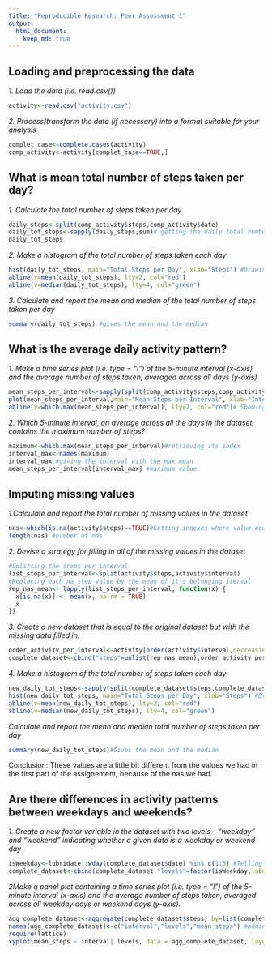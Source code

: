 ```yaml
---
title: "Reproducible Research: Peer Assessment 1"
output: 
  html_document:
    keep_md: true
---
```



## Loading and preprocessing the data

 *1. Load the data (i.e. read.csv())*
```r
activity<-read.csv("activity.csv")
```

  *2. Process/transform the data (if necessary) into a format suitable for your analysis*
```r
complet_case<-complete.cases(activity)
comp_activity<-activity[complet_case==TRUE,]
```


## What is mean total number of steps taken per day?

  *1. Calculate the total number of steps taken per day*
```r
daily_steps<-split(comp_activity$steps,comp_activity$date)
daily_tot_steps<-sapply(daily_steps,sum)# getting the daily total number of steps
daily_tot_steps
```

  *2. Make a histogram of the total number of steps taken each day*
```r
hist(daily_tot_steps, main="Total Steps per Day", xlab="Steps") #Drawing the histogram and adding mean line and median line
abline(v=mean(daily_tot_steps), lty=2, col="red")               
abline(v=median(daily_tot_steps), lty=4, col="green")
```

  *3. Calculate and report the mean and median of the total number of steps taken per day*
```r
summary(daily_tot_steps) #gives the mean and the median
```


## What is the average daily activity pattern?

  *1. Make a time series plot (i.e. type = "l") of the 5-minute interval (x-axis) and the average number of steps taken, averaged across all days (y-axis)*
```r
mean_steps_per_interval<-sapply(split(comp_activity$steps,comp_activity$interval),mean) #Getting the meean step per interval after ignoring nas
plot(mean_steps_per_interval,main="Mean Steps per Interval", xlab="Intervals")
abline(v=which.max(mean_steps_per_interval), lty=2, col="red")# Showing the maximum  
```

  *2. Which 5-minute interval, on average across all the days in the dataset, contains the maximum number of steps?*
```r

maximum<-which.max(mean_steps_per_interval)#retrieving its index
interval_max<-names(maximum)
interval_max #giving the interval with the max mean
mean_steps_per_interval[interval_max] #maximum value
```

## Imputing missing values

  *1.Calculate and report the total number of missing values in the dataset*
```r
nas<-which(is.na(activity$steps)==TRUE)#Getting indexes where value equal na
length(nas) #number of nas
```

  *2. Devise a strategy for filling in all of the missing values in the dataset*
```r
#Splitting the sreps per interval
list_steps_per_interval<-split(activity$steps,activity$interval)
#Replacing each na step value by the mean of it's belonging iterval
rep_nas_mean<- lapply(list_steps_per_interval, function(x) { 
  x[is.na(x)] <- mean(x, na.rm = TRUE)
  x
})
```

  *3. Create a new dataset that is equal to the original dataset but with the missing data filled in.*
```r
order_activity_per_interval<-activity[order(activity$interval,decreasing=FALSE),] # Ordering the initial dataset per interval
complete_dataset<-cbind("steps"=unlist(rep_nas_mean),order_activity_per_interval[,2:3]) # Appending the list of replaced steps_value to the two other columns of the initial dataset with no nas and ordered by interval
```

  *4. Make a histogram of the total number of steps taken each day*
```r
new_daily_tot_steps<-sapply(split(complete_dataset$steps,complete_dataset$date), sum)# getting the daily total number of steps with the new dataset
hist(new_daily_tot_steps, main="Total Steps per Day", xlab="Steps") #Drawing the histogram and adding mean line and median line
abline(v=mean(new_daily_tot_steps), lty=2, col="red")               
abline(v=median(new_daily_tot_steps), lty=4, col="green") 
```

  *Calculate and report the mean and median total number of steps taken per day*
```r
summary(new_daily_tot_steps)#Gives the mean and the median

```
Conclusion:   These values are a little bit different from the values we had in the first part of the assignement, because of the nas we had.

## Are there differences in activity patterns between weekdays and weekends?

  *1.  Create a new factor variable in the dataset with two levels - "weekday" and "weekend" indicating whether a given date is a weekday or weekend day*
  
```r
isWeekday<-lubridate::wday(complete_dataset$date) %in% c(1:5) #Telling whether a date is week day or not
complete_dataset<-cbind(complete_dataset,"levels"=factor(isWeekday,labels=c("weekend","weekday"))) #dataset with factor levels : weekday and weekend

```

  *2Make a panel plot containing a time series plot (i.e. type = "l") of the 5-minute interval (x-axis) and the average number of steps taken, averaged across all weekday days or weekend days (y-axis).*
```r
agg_complete_dataset<-aggregate(complete_dataset$steps, by=list(complete_dataset$interval, complete_dataset$levels), mean)
names(agg_complete_dataset)<-c("interval","levels","mean_steps") #adding header to the aggregate_variable
require(lattice)
xyplot(mean_steps ~ interval| levels, data = agg_complete_dataset, layout = c(1, 2),type='b') #Drawing the two Graphics
```


